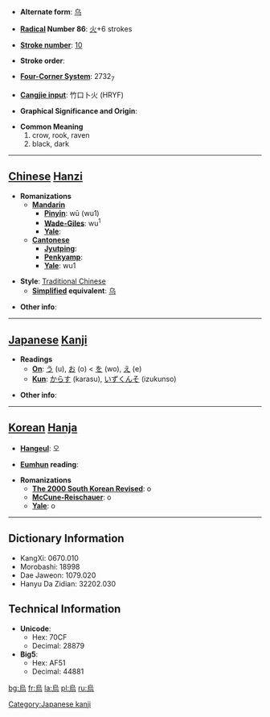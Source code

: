 * '''Alternate form''': [[乌]]

* '''[[Wiktionary:Chinese radical index| Radical]] Number 86''': [[Wiktionary:Chinese radical index 火|火]]+6 strokes

* '''[[Wiktionary:Chinese total strokes index|Stroke number]]''': [[Wiktionary:Chinese total strokes index 10|10]]

* '''Stroke order''': 

* '''[[Wiktionary:Chinese four corner index|Four-Corner System]]''': 2732<sub>7</sub>

* '''[[Wiktionary:Chinese Cangjie index|Cangjie input]]''': 竹口卜火 (HRYF)

* '''Graphical Significance and Origin''': 

* '''Common Meaning'''
*#crow, rook, raven
*# black, dark


----

== [[Chinese]] [[Hanzi]] ==

* '''Romanizations'''
** '''[[Mandarin]]'''
*** '''[[Pinyin]]''': wū (wu1)
*** '''[[Wade-Giles]]''': wu<sup>1</sup>
*** '''[[Yale]]''': 
** '''[[Cantonese]]'''
*** '''[[Jyutping]]''':
*** '''[[Penkyamp]]''': 
*** '''[[Yale]]''': wu1

* '''Style''': [[Traditional Chinese]] 
** '''[[Simplified Chinese|Simplified]] equivalent''': [[乌]]

* '''Other info''': 

----

== [[Japanese]] [[Kanji]] ==

* '''Readings'''
** '''[[On]]''': [[う]] (u), [[お]] (o)  <  [[を]] (wo), [[え]] (e)
** '''[[Kun]]''': [[からす]] (karasu), [[いずくんそ]] (izukunso)

* '''Other info''':  

----

== [[Korean]] [[Hanja]] ==

* '''[[Hangeul]]''': 오

* '''[[Eumhun]] reading''': 

* '''Romanizations'''
** '''[[The 2000 South Korean Revised Romanization|The 2000 South Korean Revised]]''': o
** '''[[McCune-Reischauer]]''': o
** '''[[Yale]]''': o

----

== Dictionary Information ==

* KangXi: 0670.010
* Morobashi: 18998
* Dae Jaweon: 1079.020
* Hanyu Da Zidian: 32202.030

== Technical Information ==

* '''Unicode''':
** Hex: 70CF
** Decimal: 28879
* '''Big5''':
** Hex: AF51
** Decimal: 44881

[[Category:Japanese kanji]]
[[bg:烏]]
[[fr:烏]]
[[la:烏]]
[[pl:烏]]
[[ru:烏]]